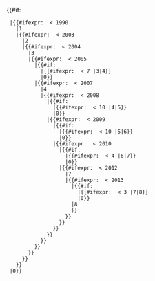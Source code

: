 <includeonly>{{#if:{{{year|}}}
  |{{#ifexpr: {{{year}}} < 1990 <!--  before 1990 -->
    |1
    |{{#ifexpr: {{{year}}} < 2003 <!-- 1990-2002 -->
      |2
      |{{#ifexpr: {{{year}}} < 2004 <!-- 2003 -->
        |3
        |{{#ifexpr: {{{year}}} < 2005 <!-- 2004 -->
          |{{#if:{{{month|}}}
            |{{#ifexpr: {{{month}}} < 7 |3|4}}
            |0}}
          |{{#ifexpr: {{{year}}} < 2007 <!-- 2005-2006 -->
            |4
            |{{#ifexpr: {{{year}}} < 2008 <!-- 2007 -->
              |{{#if:{{{month|}}}
                |{{#ifexpr: {{{month}}} < 10 |4|5}}
                |0}}
              |{{#ifexpr: {{{year}}} < 2009 <!-- 2008 -->
                |{{#if:{{{month|}}}
                  |{{#ifexpr: {{{month}}} < 10 |5|6}}
                  |0}}
                |{{#ifexpr: {{{year}}} < 2010 <!-- 2009 -->
                  |{{#if:{{{month|}}}
                    |{{#ifexpr: {{{month}}} < 4 |6|7}}
                    |0}}
                  |{{#ifexpr: {{{year}}} < 2012 <!-- 2010-2011 -->
                    |7
                    |{{#ifexpr: {{{year}}} < 2013 <!-- 2012 -->
                      |{{#if:{{{month|}}}
                        |{{#ifexpr: {{{month}}} < 3 |7|8}}
                        |0}}
                      |8
                      }}
                    }}
                  }}
                }}
              }}
            }}
          }}
        }}
      }}
    }}
  |0}}
</includeonly><noinclude>
{{Documentation}}
</noinclude>